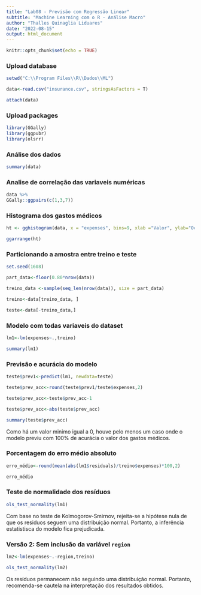 ---
title: "Lab08 - Previsão com Regressão Linear"
subtitle: "Machine Learning com o R - Análise Macro"
author: "Thalles Quinaglia Liduares"
date: "2022-08-15"
output: html_document
---

```{r setup, include=FALSE}
knitr::opts_chunk$set(echo = TRUE)
```

### Upload database 

```{r, warning=FALSE, message=FALSE}

setwd("C:\\Program Files\\R\\Dados\\ML")

data<-read.csv("insurance.csv", stringsAsFactors = T)

attach(data)


```


### Upload packages

```{r, warning=FALSE, message=FALSE}

library(GGally)
library(ggpubr)
library(olsrr)

```

### Análise dos dados

```{r}
summary(data)
```

### Analise de correlação das variaveis numéricas

```{r}

data %>%
GGally::ggpairs(c(1,3,7))

```



### Histograma dos gastos médicos

```{r}

ht <- gghistogram(data, x = "expenses", bins=9, xlab ="Valor", ylab="Ocorrencias")

ggarrange(ht)

```




### Particionando a amostra entre treino e teste

```{r}

set.seed(1608)

part_data<-floor(0.80*nrow(data)) 

treino_data <-sample(seq_len(nrow(data)), size = part_data)

treino<-data[treino_data, ]

teste<-data[-treino_data,]

```

### Modelo com todas variaveis do dataset

```{r}

lm1<-lm(expenses~.,treino)

summary(lm1)

```

### Previsão e acurácia  do modelo 

```{r}

teste$prev1<-predict(lm1, newdata=teste)

teste$prev_acc<-round(teste$prev1/teste$expenses,2)

teste$prev_acc<-teste$prev_acc-1

teste$prev_acc<-abs(teste$prev_acc)

summary(teste$prev_acc)

```
Como há um valor minimo igual a 0, houve pelo menos um caso onde o modelo previu com
100% de acurácia o valor dos gastos médicos.

### Porcentagem do erro médio absoluto

```{r}

erro_médio<-round(mean(abs(lm1$residuals)/treino$expenses)*100,2)

erro_médio

```
### Teste de normalidade dos resíduos 

```{r}
ols_test_normality(lm1)
```

                 


Com base no teste de Kolmogorov-Smirnov, rejeita-se a hipótese nula de que os 
residuos seguem uma distribuição normal. Portanto, a inferência estatistisca do
modelo fica prejudicada.


### Versão 2: Sem inclusão da variável `region`

```{r}
lm2<-lm(expenses~.-region,treino)
```

```{r}
ols_test_normality(lm2)
```

Os resíduos permanecem não seguindo uma distribuição normal. Portanto, recomenda-se
cautela na interpretação dos resultados obtidos.
